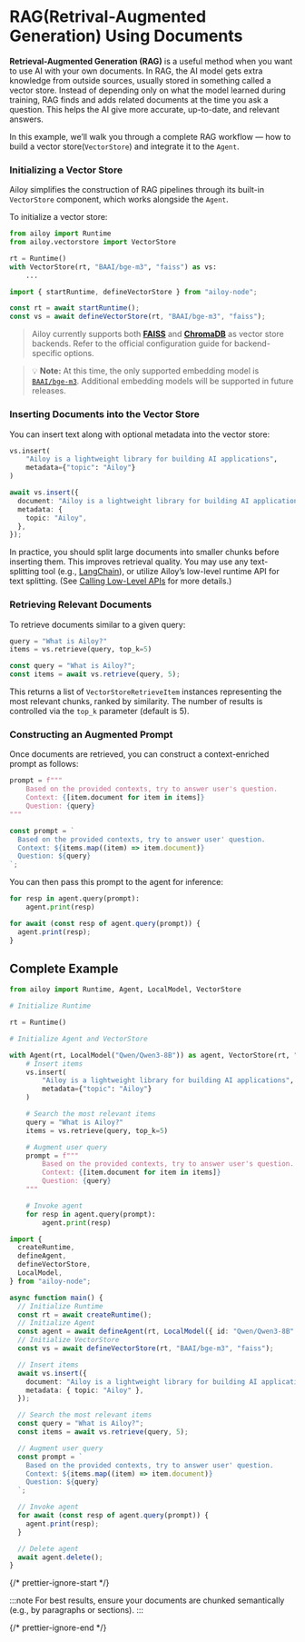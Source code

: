 # RAG(Retrival-Augmented Generation) Using Documents

**Retrieval-Augmented Generation (RAG)** is a useful method when you want to use
AI with your own documents. In RAG, the AI model gets extra knowledge from
outside sources, usually stored in something called a vector store. Instead of
depending only on what the model learned during training, RAG finds and adds
related documents at the time you ask a question. This helps the AI give more
accurate, up-to-date, and relevant answers.

In this example, we’ll walk you through a complete RAG workflow — how to build a
vector store(`VectorStore`) and integrate it to the `Agent`.

### Initializing a Vector Store

Ailoy simplifies the construction of RAG pipelines through its built-in
`VectorStore` component, which works alongside the `Agent`.

To initialize a vector store:

<CodeTabs>

```python
from ailoy import Runtime
from ailoy.vectorstore import VectorStore

rt = Runtime()
with VectorStore(rt, "BAAI/bge-m3", "faiss") as vs:
    ...
```

```typescript
import { startRuntime, defineVectorStore } from "ailoy-node";

const rt = await startRuntime();
const vs = await defineVectorStore(rt, "BAAI/bge-m3", "faiss");
```

</CodeTabs>

> Ailoy currently supports both
> [**FAISS**](https://github.com/facebookresearch/faiss) and
> [**ChromaDB**](https://www.trychroma.com/) as vector store backends. Refer to
> the official configuration guide for backend-specific options.

> 💡 **Note:** At this time, the only supported embedding model is
> [`BAAI/bge-m3`](https://huggingface.co/BAAI/bge-m3). Additional embedding
> models will be supported in future releases.

### Inserting Documents into the Vector Store

You can insert text along with optional metadata into the vector store:

<CodeTabs>

```python
vs.insert(
    "Ailoy is a lightweight library for building AI applications",
    metadata={"topic": "Ailoy"}
)
```

```typescript
await vs.insert({
  document: "Ailoy is a lightweight library for building AI applications",
  metadata: {
    topic: "Ailoy",
  },
});
```

</CodeTabs>

In practice, you should split large documents into smaller chunks before
inserting them. This improves retrieval quality. You may use any text-splitting
tool (e.g.,
[LangChain](https://python.langchain.com/docs/concepts/text_splitters/)), or
utilize Ailoy’s low-level runtime API for text splitting. (See
[Calling Low-Level APIs](./calling-low-level-apis.mdx) for more details.)

### Retrieving Relevant Documents

To retrieve documents similar to a given query:

<CodeTabs>

```python
query = "What is Ailoy?"
items = vs.retrieve(query, top_k=5)
```

```typescript
const query = "What is Ailoy?";
const items = await vs.retrieve(query, 5);
```

</CodeTabs>

This returns a list of `VectorStoreRetrieveItem` instances representing the most
relevant chunks, ranked by similarity. The number of results is controlled via
the `top_k` parameter (default is 5).

### Constructing an Augmented Prompt

Once documents are retrieved, you can construct a context-enriched prompt as
follows:

<CodeTabs>

```python
prompt = f"""
    Based on the provided contexts, try to answer user's question.
    Context: {[item.document for item in items]}
    Question: {query}
"""
```

```typescript
const prompt = `
  Based on the provided contexts, try to answer user' question.
  Context: ${items.map((item) => item.document)}
  Question: ${query}
`;
```

</CodeTabs>

You can then pass this prompt to the agent for inference:

<CodeTabs>

```python
for resp in agent.query(prompt):
    agent.print(resp)
```

```typescript
for await (const resp of agent.query(prompt)) {
  agent.print(resp);
}
```

</CodeTabs>

## Complete Example

<CodeTabs>

```python
from ailoy import Runtime, Agent, LocalModel, VectorStore

# Initialize Runtime

rt = Runtime()

# Initialize Agent and VectorStore

with Agent(rt, LocalModel("Qwen/Qwen3-8B")) as agent, VectorStore(rt, "BAAI/bge-m3", "faiss") as vs:
    # Insert items
    vs.insert(
        "Ailoy is a lightweight library for building AI applications",
        metadata={"topic": "Ailoy"}
    )

    # Search the most relevant items
    query = "What is Ailoy?"
    items = vs.retrieve(query, top_k=5)

    # Augment user query
    prompt = f"""
        Based on the provided contexts, try to answer user's question.
        Context: {[item.document for item in items]}
        Question: {query}
    """

    # Invoke agent
    for resp in agent.query(prompt):
        agent.print(resp)
```

```typescript
import {
  createRuntime,
  defineAgent,
  defineVectorStore,
  LocalModel,
} from "ailoy-node";

async function main() {
  // Initialize Runtime
  const rt = await createRuntime();
  // Initialize Agent
  const agent = await defineAgent(rt, LocalModel({ id: "Qwen/Qwen3-8B" }));
  // Initialize VectorStore
  const vs = await defineVectorStore(rt, "BAAI/bge-m3", "faiss");

  // Insert items
  await vs.insert({
    document: "Ailoy is a lightweight library for building AI applications",
    metadata: { topic: "Ailoy" },
  });

  // Search the most relevant items
  const query = "What is Ailoy?";
  const items = await vs.retrieve(query, 5);

  // Augment user query
  const prompt = `
    Based on the provided contexts, try to answer user' question.
    Context: ${items.map((item) => item.document)}
    Question: ${query}
  `;

  // Invoke agent
  for await (const resp of agent.query(prompt)) {
    agent.print(resp);
  }

  // Delete agent
  await agent.delete();
}
```

</CodeTabs>

{/* prettier-ignore-start */}

:::note
For best results, ensure your documents are chunked semantically (e.g., by paragraphs or sections).
:::

{/* prettier-ignore-end */}
